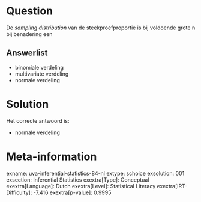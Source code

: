 Question
========

De *sampling distribution* van de steekproefproportie is bij voldoende
grote n bij benadering een

Answerlist
----------

* binomiale verdeling
* multivariate verdeling
* normale verdeling

Solution
========

Het correcte antwoord is: 

* normale verdeling

Meta-information
================
exname: uva-inferential-statistics-84-nl
extype: schoice
exsolution: 001
exsection: Inferential Statistics
exextra[Type]: Conceptual
exextra[Language]: Dutch
exextra[Level]: Statistical Literacy
exextra[IRT-Difficulty]: -7.416
exextra[p-value]: 0.9995
